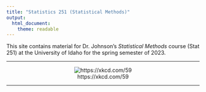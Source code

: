 ```yaml
---
title: "Statistics 251 (Statistical Methods)"
output: 
  html_document: 
    theme: readable
---
```


This site contains material for Dr. Johnson's *Statistical Methods* course (Stat 251) at the University of Idaho for the spring semester of 2023.

***

<center>

![https://xkcd.com/59](http://imgs.xkcd.com/comics/graduation.jpg)

</center>

***

